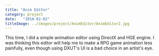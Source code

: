 ```yaml
---
title: "Anim Editor"
category: project
date:   "2010-02-02"
titleImage: ../images/project/AnimEditor/AnimEditor2.jpg
---
```


This time, I did a simple animation editor using DirectX and HGE engine. I was thinking this editor will help me to make a RPG game animation less painfully, even though using DXUT's UI is a bad choice in an artist's eye.

